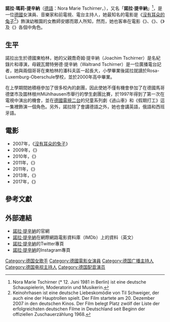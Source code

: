 {{藝人
| type=女演員
| 图片     = File:2017-12-20 TATORT Weimar Fotocall-4877.jpg
| 图片尺寸 = 
| 图片简介 = 諾拉·提辛納
| 姓名     = 諾拉·提辛納
| 本名     = Nora Marie Tschirner
| 国籍     = {{德國}}
| 出生日期 = {{Birth date and age|1981|6|12}}
| 出生地点 = [[東柏林|東柏林]]
| 职业     = 演员、電視、電台主持人、音樂家
| 语言     = [[英語|英語]]、[[德語|德語]]、[[俄語|俄語]]、[[西班牙語|西班牙語]]
| 活跃年代 = 2001年至今
| website  = http://www.nora-tschirner.net/v4/centre.php
|代表作 =沒有耳朵的兔子 |IMDb = 1160560}}
'''諾拉·瑪莉-提辛納'''（[[德語|德語]]：Nora Marie Tschirner，{{bd|1981年|6月12日|}}），又名「'''諾拉·提辛納'''」<ref>Nora Marie Tschirner (* 12. Juni 1981 in Berlin) ist eine deutsche Schauspielerin, Moderatorin und Musikerin.</ref>，是一位[[德國|德國]]女演員、音樂家和前電視、電台主持人，她最知名的電影是《[[沒有耳朵的兔子|沒有耳朵的兔子]]<ref>Keinohrhasen ist eine deutsche Liebeskomödie von Til Schweiger, der auch eine der Hauptrollen spielt. Der Film startete am 20. Dezember 2007 in den deutschen Kinos. Der Film belegt Platz zwölf der Liste der erfolgreichsten deutschen Filme in Deutschland seit Beginn der offiziellen Zuschauerzählung 1968.</ref>》飾演幼稚園的女教師安娜而眾人所知，然而，她也客串在電影《{{le|蘇黎世情緣|Bon appétit}}》、《{{le|少年鱷魚隊3|Vorstadtkrokodile 3}}》、《{{le|速成男子漢|What a Man}}》及《{{le|單車上的少女|Girl on a Bicycle}}》各個中角色。

==生平==
諾拉出生於德國東柏林，她的父親喬奇姆·提辛納（Joachim Tschirner）是名紀錄片和導演，母親瓦爾特勞德·提辛納（Waltrand Tschirner）是一位廣播電台記者，她與兩個哥哥在東柏林的潘科夫區一起長大，小學畢業後諾拉就讀於Rosa-Luxemburg-Oberschule學校，並於2000年高中畢業。

在上學期間她積極參加了很多校內的劇團，因此使她不僅有機會參加了在德國馬哥德堡市及圖林根州Mühlhausen市舉行的學生劇團比賽，於1997年得到了第一次在電視中演出的機會，並在[[德國電視二台|德國電視二台]]的兒童系列劇《過山車》和《假期打工》這一集裡飾演一個角色。另外，諾拉除了會講德語之外，她也會講英語，俄語和西班牙語。

==電影==
*2007年，《[[沒有耳朵的兔子|沒有耳朵的兔子]]》
*2009年，《{{le|沒有耳朵的兔子2兩隻耳朵的小雞|Zweiohrküken}}》
*2010年，《{{le|蘇黎世情緣|Bon appétit}}》
*2011年，《{{le|少年鱷魚隊3|Vorstadtkrokodile 3}}》
*2011年，《{{le|速成男子漢|What a Man}}》
*2013年，《{{le|單車上的少女|Girl on a Bicycle}}》
*2017年，《{{le|真愛LINE著你|SMS für Dich}}》

==參考文獻==
{{Reflist}}

==外部連結==
{{Commonscat|Nora Tschirner}}
*[http://www.nora-tschirner.net/v4/centre.php 諾拉·提辛納]{{Wayback|url=http://www.nora-tschirner.net/v4/centre.php |date=20160203191543 }}的官網
*[http://www.imdb.com/name/nm1160560/ 諾拉·提辛納]{{Wayback|url=http://www.imdb.com/name/nm1160560/ |date=20160109184749 }}在網際網路電影資料庫（IMDb）上的資料（英文）
*[https://twitter.com/team_nora 諾拉·提辛納]{{Wayback|url=https://twitter.com/team_nora |date=20160307135515 }}的Twitter專頁
*[https://web.archive.org/web/20160304121444/https://www.instagram.com/nora.tschirner/ 諾拉·提辛納]的Instagram專頁

{{Authority control}}
{{DEFAULTSORT: Tschirner, Nora}}
[[Category:德国女歌手|Category:德国女歌手]]
[[Category:德國電影女演員|Category:德國電影女演員]]
[[Category:德国广播主持人|Category:德国广播主持人]]
[[Category:德国电视主持人|Category:德国电视主持人]]
[[Category:德国配音演员|Category:德国配音演员]]